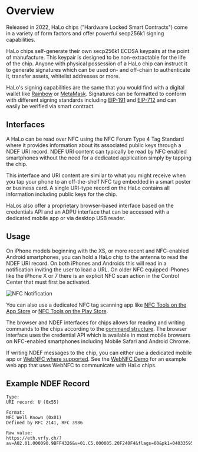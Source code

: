 # Overview

Released in 2022, HaLo chips ("Hardware Locked Smart Contracts") come in a variety of form factors and offer powerful secp256k1 signing capabilities.

HaLo chips self-generate their own secp256k1 ECDSA keypairs at the point of manufacture. This keypair is designed to be non-extractable for the life of the chip. Anyone with physical possession of a HaLo chip can instruct it to generate signatures which can be used on- and off-chain to authenticate it, transfer assets, whitelist addresses or more.

HaLo's signing capabilities are the same that you would find with a digital wallet like [Rainbow](https://rainbow.me/) or [MetaMask](https://metamask.io/). Signatures can be formatted to conform with different signing standards including [EIP-191](https://eips.ethereum.org/EIPS/eip-191) and [EIP-712](https://eips.ethereum.org/EIPS/eip-712) and can easily be verified via smart contract.

## Interfaces

A HaLo can be read over NFC using the NFC Forum Type 4 Tag Standard where it provides information about its associated public keys through a NDEF URI record. NDEF URI content can typically be read by NFC enabled smartphones without the need for a dedicated application simply by tapping the chip. 

This interface and URI content are similar to what you might receive when you tap your phone to an off-the-shelf NFC tag embedded in a smart poster or business card. A single URI-type record on the HaLo contains all information including public keys for the chip. 

HaLos also offer a proprietary browser-based interface based on the credentials API and an ADPU interface that can be accessed with a dedicated mobile app or via desktop USB reader.

## Usage

On iPhone models beginning with the XS, or more recent and NFC-enabled Android smartphones, you can hold a HaLo chip to the antenna to read the NDEF URI record. On both iPhones and Androids this will read in a notification inviting the user to load a URL. On older NFC equipped iPhones like the iPhone X or 7 there is an explicit NFC scan action in the Control Center that must first be activated.

![NFC Notification](/images/notification.jpg)

You can also use a dedicated NFC tag scanning app like [NFC Tools on the App Store](https://apps.apple.com/us/app/nfc-tools/id1252962749) or [NFC Tools on the Play Store](https://play.google.com/store/apps/details?id=com.wakdev.wdnfc&pli=1).

The browser and NDEF interfaces for chips allows for reading and writing commands to the chips according to the [command structure](../NDEF/command.mdx). The browser interface uses the credential API which is available in most mobile browsers on NFC-enabled smartphones including Mobile Safari and Android Chrome.

If writing NDEF messages to the chip, you can either use a dedicated mobile app or [WebNFC where supported](https://developer.mozilla.org/en-US/docs/Web/API/Web_NFC_API). See the [WebNFC Demo](../NDEF/demo) for an example web app that uses WebNFC to communicate with HaLo chips.

## Example NDEF Record

```
Type:
URI record: U (0x55)

Format:
NFC Well Known (0x01)
Defined by RFC 2141, RFC 3986

Raw value:
https://eth.vrfy.ch/?av=A02.01.000090.9BFF4326&v=01.C5.000005.20F240F4&flags=00&pk1=04033595E8D03B49D05B7DE9D18151D02E93D8EB5C2AE2A93267FC3769C5C9BFDF4A98D2B814D6A09EF1971FAC11A2499702602C983A8B3533ACD20BF68F46CE6E&pk2=049D7CE3C00ED265E86360AC39F56205DBA6B00D5DB44553198E7C4B5FE5A1027C25D0046947F8B74758E48105CC363992955DA66208634582F0FA08D14114C474&rnd=000000094A50B883E399F27C52FF27D4894D03C600DFE266C2053F2CE1674FCD&rndsig=304402202DEDE008B0CAC74C760CC873F20F153947187AA9D7A5B25AD3E0601768851EDA02206C818BD1D2B7918286394511922365B90AC3375F1705141565A64C8D2C415866049D&cmd=0000&res=00
```